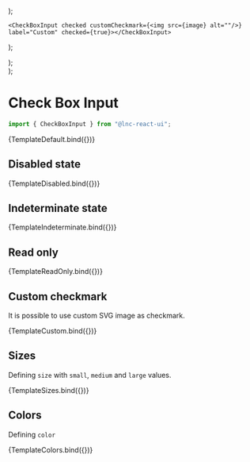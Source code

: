 
<Meta title="Basic Inputs/Check Box Input" component={CheckBoxInput} />




  <div style={{ display: "flex", gap: "12px" }}>
    <CheckBoxInput {...args} readOnly={true} checked />
    <CheckBoxInput {...args} readOnly={true} />
  </div>
);

    <CheckBoxInput checked customCheckmark={<img src={image} alt=""/>} label="Custom" checked={true}></CheckBoxInput>
);

  <div style={{ display: "flex", gap: "12px" }}>
    <CheckBoxInput {...args} size="small" />
    <CheckBoxInput {...args} size="medium" />
    <CheckBoxInput {...args} size="large" />
  </div>
);

  <div style={{ display: "flex", gap: "12px" }}>
    <CheckBoxInput {...args} color="primary" />
    <CheckBoxInput {...args} color="secondary" />
    <CheckBoxInput {...args} color="success" />
    <CheckBoxInput {...args} color="warning" />
    <CheckBoxInput {...args} color="danger" />
    <CheckBoxInput {...args} color="info" />
  </div>
);

# Check Box Input

```jsx
import { CheckBoxInput } from "@lnc-react-ui";
```

<Canvas withSource="open">
  <Story
    name="Default"
    args={{
      checked: true,
    }}
  >
    {TemplateDefault.bind({})}
  </Story>
</Canvas>

<ArgsTable story="Default" />

## Disabled state

<Canvas>
  <Story
    name="Disabled"
  >
    {TemplateDisabled.bind({})}
  </Story>
</Canvas>

## Indeterminate state

<Canvas>
  <Story
    name="Indeterminate">
    {TemplateIndeterminate.bind({})}
  </Story>
</Canvas>

## Read only

<Canvas>
  <Story
    name="Read Only">
    {TemplateReadOnly.bind({})}
  </Story>
</Canvas>

## Custom checkmark

It is possible to use custom SVG image as checkmark.

<Canvas withSource="open">
  <Story name="Icon">{TemplateCustom.bind({})}</Story>
</Canvas>

## Sizes

Defining `size` with `small`, `medium` and `large` values.

<Canvas>
  <Story
    name="Sizes"
    args={{
      checked: true,
    }}
  >
    {TemplateSizes.bind({})}
  </Story>
</Canvas>

## Colors

Defining `color`

<Canvas>
  <Story
    name="Colors"
    args={{
      size: "small",
      checked: true,
    }}
  >
    {TemplateColors.bind({})}
  </Story>
</Canvas>
